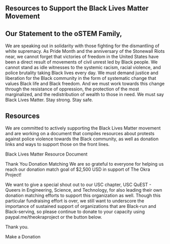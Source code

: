 
<Nav />

# Resources to Support the Black Lives Matter Movement

## Our Statement to the oSTEM Family,
 
We are speaking out in solidarity with those fighting for the dismantling of white supremacy. As Pride Month and the anniversary of the Stonewall Riots near, we cannot forget that victories of freedom in the United States have been a direct result of movements of civil unrest led by Black people. We cannot stand as idle witnesses to the systemic racism, racial violence, and police brutality taking Black lives every day. We must demand justice and liberation for the Black community in the form of systematic change that values Black life and Black freedom. And we must work towards this change through the resistance of oppression, the protection of the most marginalized, and the redistribution of wealth to those in need. We must say Black Lives Matter. Stay strong. Stay safe.

## Resources

We are committed to actively supporting the Black Lives Matter movement and are working on a document that compiles resources about protests against police violence towards the Black community, as well as donation links and ways to support those on the front lines.

Black Lives Matter Resource Document
<!-- TODO: link here -->

Thank You
Donation Matching
We are so grateful to everyone for helping us reach our donation match goal of $2,500 USD in support of The Okra Project!

We want to give a special shout out to our USC chapter, USC QuEST - Queers in Engineering, Science, and Technology, for also leading their own donation matching efforts to support this organization as well. Though this particular fundraising effort is over, we still want to underscore the importance of sustained support of organizations that are Black-run and Black-serving, so please continue to donate to your capacity using paypal.me/theokraproject or the button below.

Thank you.

Make a Donation
